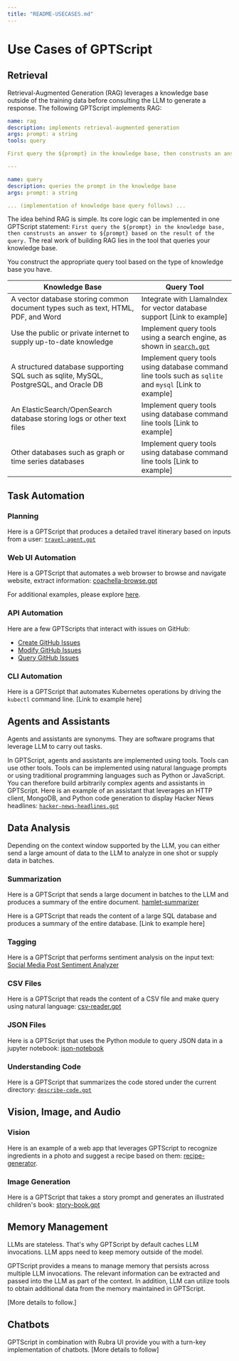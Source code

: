 ```yaml
---
title: "README-USECASES.md"
---
```


# Use Cases of GPTScript

## Retrieval

Retrieval-Augmented Generation (RAG) leverages a knowledge base outside of the training data before consulting the LLM to generate a response.
The following GPTScript implements RAG:

```yaml
name: rag
description: implements retrieval-augmented generation
args: prompt: a string
tools: query

First query the ${prompt} in the knowledge base, then construsts an answer to ${prompt} based on the result of the query.

---

name: query
description: queries the prompt in the knowledge base
args: prompt: a string

... (implementation of knowledge base query follows) ...
```

The idea behind RAG is simple. Its core logic can be implemented in one GPTScript statement: `First query the ${prompt} in the knowledge base, then construsts an answer to ${prompt} based on the result of the query.` The real work of building RAG lies in the tool that queries your knowledge base.

You construct the appropriate query tool based on the type of knowledge base you have.

| Knowledge Base | Query Tool |
|------|------|
| A vector database storing common document types such as text, HTML, PDF, and Word | Integrate with LlamaIndex for vector database support [Link to example]|
| Use the public or private internet to supply up-to-date knowledge | Implement query tools using a search engine, as shown in [`search.gpt`](../examples/search.gpt)|
| A structured database supporting SQL such as sqlite, MySQL, PostgreSQL, and Oracle DB | Implement query tools using database command line tools such as `sqlite` and `mysql` [Link to example]|
| An ElasticSearch/OpenSearch database storing logs or other text files | Implement query tools using database command line tools [Link to example]|
| Other databases such as graph or time series databases | Implement query tools using database command line tools [Link to example]|

## Task Automation

### Planning

Here is a GPTScript that produces a detailed travel itinerary based on inputs from a user: [`travel-agent.gpt`](../examples/travel-agent.gpt)

### Web UI Automation

Here is a GPTScript that automates a web browser to browse and navigate website, extract information: [coachella-browse.gpt](https://github.com/gptscript-ai/browser/blob/main/examples/coachella-browse.gpt)

For additional examples, please explore [here](https://github.com/gptscript-ai/browser?tab=readme-ov-file#examples).

### API Automation

Here are a few GPTScripts that interact with issues on GitHub:

- [Create GitHub Issues](https://github.com/gptscript-ai/create-github-issues/blob/main/examples/example.gpt)
- [Modify GitHub Issues](https://github.com/gptscript-ai/modify-github-issues/blob/main/examples/example.gpt)
- [Query GitHub Issues](https://github.com/gptscript-ai/query-github-issues/blob/main/examples/example.gpt)

### CLI Automation

Here is a GPTScript that automates Kubernetes operations by driving the `kubectl` command line. [Link to example here]

## Agents and Assistants

Agents and assistants are synonyms. They are software programs that leverage LLM to carry out tasks.

In GPTScript, agents and assistants are implemented using tools. Tools can use other tools. Tools can be implemented using natural language prompts or using traditional programming languages such as Python or JavaScript. You can therefore build arbitrarily complex agents and assistants in GPTScript. Here is an example of an assistant that leverages an HTTP client, MongoDB, and Python code generation to display Hacker News headlines: [`hacker-news-headlines.gpt`](../examples/hacker-news-headlines.gpt)

## Data Analysis

Depending on the context window supported by the LLM, you can either send a large amount of data to the LLM to analyze in one shot or supply data in batches.

### Summarization

Here is a GPTScript that sends a large document in batches to the LLM and produces a summary of the entire document. [hamlet-summarizer](../examples/hamlet-summarizer)

Here is a GPTScript that reads the content of a large SQL database and produces a summary of the entire database. [Link to example here]

### Tagging

Here is a GPTScript that performs sentiment analysis on the input text: [Social Media Post Sentiment Analyzer](../examples/sentiments)

### CSV Files

Here is a GPTScript that reads the content of a CSV file and make query using natural language: [csv-reader.gpt](https://github.com/gptscript-ai/csv-reader/blob/main/examples/csv-reader.gpt)

### JSON Files

Here is a GPTScript that uses the Python module to query JSON data in a jupyter notebook: [json-notebook](../examples/json-notebook)

### Understanding Code

Here is a GPTScript that summarizes the code stored under the current directory: [`describe-code.gpt`](../examples/describe-code.gpt)

## Vision, Image, and Audio

### Vision

Here is an example of a web app that leverages GPTScript to recognize ingredients in a photo and suggest a recipe based on them: [recipe-generator](../examples/recipegenerator).

### Image Generation

Here is a GPTScript that takes a story prompt and generates an illustrated children's book: [story-book.gpt](https://github.com/gptscript-ai/story-book)

## Memory Management

LLMs are stateless. That's why GPTScript by default caches LLM invocations. LLM apps need to keep memory outside of the model.

GPTScript provides a means to manage memory that persists across multiple LLM invocations. The relevant information can be extracted and passed into the LLM as part of the context. In addition, LLM can utilize tools to obtain additional data from the memory maintained in GPTScript.

[More details to follow.]

## Chatbots

GPTScript in combination with Rubra UI provide you with a turn-key implementation of chatbots. [More details to follow]
